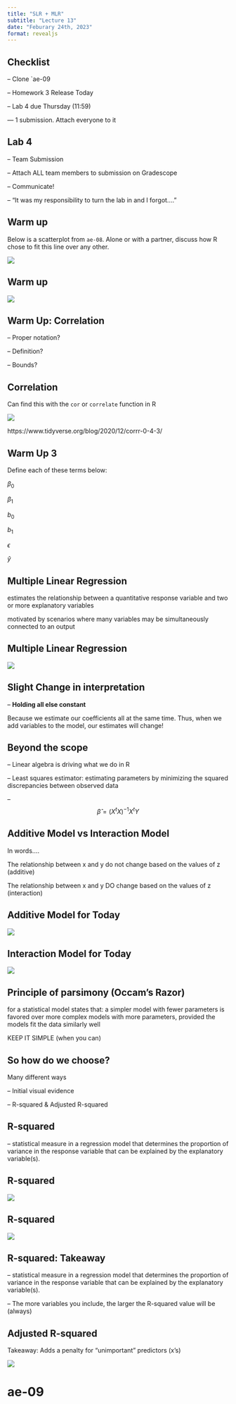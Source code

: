 ```yaml
---
title: "SLR + MLR"
subtitle: "Lecture 13"
date: "Feburary 24th, 2023"
format: revealjs
---
```


## Checklist

-- Clone `ae-09

-- Homework 3 Release Today

-- Lab 4 due Thursday (11:59)

--- 1 submission. Attach everyone to it

## Lab 4

-- Team Submission

-- Attach ALL team members to submission on Gradescope

-- Communicate!

-- "It was my responsibility to turn the lab in and I forgot...."


## Warm up

Below is a scatterplot from `ae-08`. Alone or with a partner, discuss how R chose to fit this line over any other.

![](images/penguinplot.png)

## Warm up 

![](images/residspenguins.png)

## Warm Up: Correlation 

-- Proper notation?

-- Definition? 

-- Bounds? 


## Correlation 

Can find this with the `cor` or `correlate` function in R

![](images/corr-example.23.png)

https://www.tidyverse.org/blog/2020/12/corrr-0-4-3/

## Warm Up 3

Define each of these terms below: 

$\beta_0$

$\beta_1$

$b_0$

$b_1$

$\epsilon$

$\hat{y}$


## Multiple Linear Regression 

estimates the relationship between a quantitative response variable and two or more explanatory variables 

motivated by scenarios where many variables may be simultaneously connected to an output

## Multiple Linear Regression 

![](images/simp.4.png)


## Slight Change in interpretation

-- **Holding all else constant** 

Because we estimate our coefficients all at the same time. Thus, when we add variables to the model, our estimates will change!

## Beyond the scope 

-- Linear algebra is driving what we do in R 

-- Least squares estimator: estimating parameters by minimizing the squared discrepancies between observed data

-- $$\hat{\beta} = (X^t X)^{-1} X^tY$$

## Additive Model vs Interaction Model 

In words.... 

The relationship between x and y do not change based on the values of z (additive)

The relationship between x and y DO change based on the values of z (interaction)

## Additive Model for Today

![](images/addmodel.png)

## Interaction Model for Today

![](images/intmodel.png)

## Principle of parsimony (Occam's Razor)

for a statistical model states that: a simpler model with fewer parameters is favored over more complex models with more parameters, provided the models fit the data similarly well

KEEP IT SIMPLE (when you can)

## So how do we choose?

Many different ways 

-- Initial visual evidence

-- R-squared & Adjusted R-squared 

## R-squared 

--  statistical measure in a regression model that determines the proportion of variance in the response variable that can be explained by the explanatory variable(s).

## R-squared 

![](images/R-squared.png)

## R-squared 

![](images/sst.2.png)

## R-squared: Takeaway 

--  statistical measure in a regression model that determines the proportion of variance in the response variable that can be explained by the explanatory variable(s).

-- The more variables you include, the larger the R-squared value will be (always)


## Adjusted R-squared 

Takeaway: Adds a penalty for "unimportant" predictors (x's)

![](images/adjustedR2.png)

# ae-09